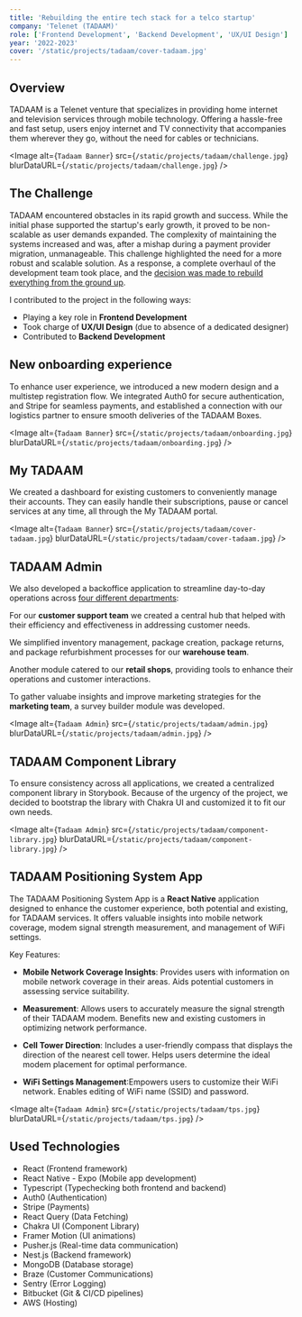```yaml
---
title: 'Rebuilding the entire tech stack for a telco startup'
company: 'Telenet (TADAAM)'
role: ['Frontend Development', 'Backend Development', 'UX/UI Design']
year: '2022-2023'
cover: '/static/projects/tadaam/cover-tadaam.jpg'
---
```


## Overview

TADAAM is a Telenet venture that specializes in providing home internet and
television services through mobile technology. Offering a hassle-free and fast
setup, users enjoy internet and TV connectivity that accompanies them wherever
they go, without the need for cables or technicians.

<Image
  alt={`Tadaam Banner`}
  src={`/static/projects/tadaam/challenge.jpg`}
  blurDataURL={`/static/projects/tadaam/challenge.jpg`}
/>

## The Challenge

TADAAM encountered obstacles in its rapid growth and success. While the initial
phase supported the startup's early growth, it proved to be non-scalable as user
demands expanded. The complexity of maintaining the systems increased and was,
after a mishap during a payment provider migration, unmanageable. This challenge
highlighted the need for a more robust and scalable solution. As a response, a
complete overhaul of the development team took place, and the <u>decision was
made to rebuild everything from the ground up</u>.

I contributed to the project in the following ways:

- Playing a key role in <b>Frontend Development</b>
- Took charge of <b>UX/UI Design</b> (due to absence of a dedicated designer)
- Contributed to <b>Backend Development</b>

## New onboarding experience

To enhance user experience, we introduced a new modern design and a multistep
registration flow. We integrated Auth0 for secure authentication, and Stripe for
seamless payments, and established a connection with our logistics partner to
ensure smooth deliveries of the TADAAM Boxes.

<Image
  alt={`Tadaam Banner`}
  src={`/static/projects/tadaam/onboarding.jpg`}
  blurDataURL={`/static/projects/tadaam/onboarding.jpg`}
/>

## My TADAAM

We created a dashboard for existing customers to conveniently manage their
accounts. They can easily handle their subscriptions, pause or cancel services
at any time, all through the My TADAAM portal.

<Image
  alt={`Tadaam Banner`}
  src={`/static/projects/tadaam/cover-tadaam.jpg`}
  blurDataURL={`/static/projects/tadaam/cover-tadaam.jpg`}
/>

## TADAAM Admin

We also developed a backoffice application to streamline day-to-day operations
across <u>four different departments</u>:

For our <b>customer support team</b> we created a central hub that helped with
their efficiency and effectiveness in addressing customer needs.

We simplified inventory management, package creation, package returns, and
package refurbishment processes for our <b>warehouse team</b>.

Another module catered to our <b>retail shops</b>, providing tools to enhance
their operations and customer interactions.

To gather valuabe insights and improve marketing strategies for the <b>marketing
team</b>, a survey builder module was developed.

<Image
  alt={`Tadaam Admin`}
  src={`/static/projects/tadaam/admin.jpg`}
  blurDataURL={`/static/projects/tadaam/admin.jpg`}
/>

## TADAAM Component Library

To ensure consistency across all applications, we created a centralized
component library in Storybook. Because of the urgency of the project, we
decided to bootstrap the library with Chakra UI and customized it to fit our own
needs.

<Image
  alt={`Tadaam Admin`}
  src={`/static/projects/tadaam/component-library.jpg`}
  blurDataURL={`/static/projects/tadaam/component-library.jpg`}
/>

## TADAAM Positioning System App

The TADAAM Positioning System App is a **React Native** application designed to
enhance the customer experience, both potential and existing, for TADAAM
services. It offers valuable insights into mobile network coverage, modem signal
strength measurement, and management of WiFi settings.

Key Features:

- **Mobile Network Coverage Insights**: Provides users with information on
  mobile network coverage in their areas. Aids potential customers in assessing
  service suitability.

- **Measurement**: Allows users to accurately measure the signal strength of
  their TADAAM modem. Benefits new and existing customers in optimizing network
  performance.

- **Cell Tower Direction**: Includes a user-friendly compass that displays the
  direction of the nearest cell tower. Helps users determine the ideal modem
  placement for optimal performance.

- **WiFi Settings Management**:Empowers users to customize their WiFi network.
  Enables editing of WiFi name (SSID) and password.

<Image
  alt={`Tadaam Admin`}
  src={`/static/projects/tadaam/tps.jpg`}
  blurDataURL={`/static/projects/tadaam/tps.jpg`}
/>

## Used Technologies

- React (Frontend framework)
- React Native - Expo (Mobile app development)
- Typescript (Typechecking both frontend and backend)
- Auth0 (Authentication)
- Stripe (Payments)
- React Query (Data Fetching)
- Chakra UI (Component Library)
- Framer Motion (UI animations)
- Pusher.js (Real-time data communication)
- Nest.js (Backend framework)
- MongoDB (Database storage)
- Braze (Customer Communications)
- Sentry (Error Logging)
- Bitbucket (Git & CI/CD pipelines)
- AWS (Hosting)
